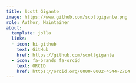 ```yaml
---
title: Scott Gigante
image: https://www.github.com/scottgigante.png
role: Author, Maintainer
about:
  template: jolla
  links:
  - icon: bi-github
    text: GitHub
    href: https://github.com/scottgigante
  - icon: fa-brands fa-orcid
    text: ORCID
    href: https://orcid.org/0000-0002-4544-2764
---
```


